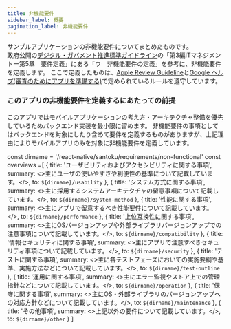 ```yaml
---
title: 非機能要件
sidebar_label: 概要
pagination_label: 非機能要件
---
```


サンプルアプリケーションの非機能要件についてまとめたものです。  
政府公開の[デジタル・ガバメント推進標準ガイドライン][guideline]の「第3編ITマネジメントー第5章　要件定義」にある「ウ　非機能要件の定義」を参考に、非機能要件を定義します。
ここで定義したものは、[Apple Review Guideline](https://developer.apple.com/jp/app-store/review/guidelines/)と[Google ヘルプ(審査のためにアプリを準備する)](https://support.google.com/googleplay/android-developer/answer/9859455?hl=ja)で定められているルールを遵守しています。  

### このアプリの非機能要件を定義するにあたっての前提

このアプリではモバイルアプリケーションの考え方・アーキテクチャ整備を優先しているためバックエンド実装を最小限に留めます。
非機能要件の事項としてはバックエンドを対象にしたり含めて要件を定義するものがありますが、上記理由によりモバイルアプリのみを対象に非機能要件を定義しています。

[guideline]:https://cio.go.jp/sites/default/files/uploads/documents/hyoujun_guideline_20210330.pdf

<!-- textlint-disable ja-technical-writing/sentence-length,ja-technical-writing/max-comma,ja-spacing/ja-no-space-around-parentheses,jtf-style/3.3.かっこ類と隣接する文字の間のスペースの有無,ja-technical-writing/ja-no-mixed-period,ja-technical-writing/no-unmatched-pair -->

const dirname = '/react-native/santoku/requirements/non-functional'
const overviews =[
  {
    title: 'ユーザビリティおよびアクセシビリティに関する事項',
    summary: <>主にユーザの使いやすさや利便性の基準について記載しています。</>,
    to: `${dirname}/usability`
  },
  {
    title: 'システム方式に関する事項',
    summary: <>主に採用するシステムアーキテクチャの留意事項について記載しています。</>,
    to: `${dirname}/system-method`
  },
  {
    title: '性能に関する事項',
    summary: <>主にアプリで留意するべき性能要件について記載しています。</>,
    to: `${dirname}/performance`
  },
  {
    title: '上位互換性に関する事項',
    summary: <>主にOSバージョンアップや外部ライブラリバージョンアップでの注意事項について記載しています。</>,
    to: `${dirname}/compatibility`
  },
  {
    title: '情報セキュリティに関する事項',
    summary: <>主にアプリで注意すべきセキュリティ事項について記載しています。</>,
    to: `${dirname}/security`
  },
  {
    title: 'テストに関する事項',
    summary: <>主に各テストフェーズにおいての実施要綱や基準、実施方法などについて記載しています。</>,
    to: `${dirname}/test-outline`
  },
  {
    title: '運用に関する事項',
    summary: <>主にエラー監視やストア上での管理指針などについて記載しています。</>,
    to: `${dirname}/operation`
  },
  {
    title: '保守に関する事項',
    summary: <>主にOS・外部ライブラリのバージョンアップへの対応方針などについて記載しています。</>,
    to: `${dirname}/maintenance`
  },
  {
    title: 'その他事項',
    summary: <>上記以外の要件について記載しています。</>,
    to: `${dirname}/other`
  }
]

<PageList overviews={overviews} colSize={12} />

<!-- textlint-enable ja-technical-writing/sentence-length,ja-technical-writing/max-comma,ja-spacing/ja-no-space-around-parentheses,jtf-style/3.3.かっこ類と隣接する文字の間のスペースの有無,ja-technical-writing/ja-no-mixed-period,ja-technical-writing/no-unmatched-pair -->
